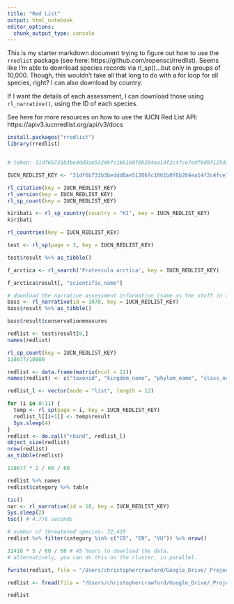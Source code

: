 ```yaml
---
title: "Red List"
output: html_notebook
editor_options: 
  chunk_output_type: console
---
```


This is my starter markdown document trying to figure out how to use the `rredlist` package (see here: https://github.com/ropensci/rredlist). Seems like I'm able to download species records via rl_sp()...but only in groups of 10,000. Though, this wouldn't take all that long to do with a for loop for all species, right? I can also download by country.

If I want the details of each assessment, I can download those using `rl_narrative()`, using the ID of each species.

See here for more resources on how to use the IUCN Red List API: https://apiv3.iucnredlist.org/api/v3/docs



```r
install.packages("rredlist")
library(rredlist)


# token: 31df6b731b3beddd8ae51206fc1861b0f8b264ea14f2c4fce7edf0d0f1254d1a

IUCN_REDLIST_KEY <- "31df6b731b3beddd8ae51206fc1861b0f8b264ea14f2c4fce7edf0d0f1254d1a"

rl_citation(key = IUCN_REDLIST_KEY)
rl_version(key = IUCN_REDLIST_KEY)
rl_sp_count(key = IUCN_REDLIST_KEY)

kiribati <- rl_sp_country(country = "KI", key = IUCN_REDLIST_KEY)
kiribati

rl_countries(key = IUCN_REDLIST_KEY)

test <- rl_sp(page = 3, key = IUCN_REDLIST_KEY)

test$result %>% as_tibble()

f_arctica <- rl_search('Fratercula arctica', key = IUCN_REDLIST_KEY)

f_arctica$result[, "scientific_name"]

# download the narrative assessment information (same as the stuff in the spreadsheet titled: "assessments")
bass <- rl_narrative(id = 1078, key = IUCN_REDLIST_KEY)
bass$result %>% as_tibble()

bass$result$conservationmeasures
```


```r
redlist <- test$result[0,]
names(redlist)

rl_sp_count(key = IUCN_REDLIST_KEY)
118677/10000

redlist <- data.frame(matrix(ncol = 12))
names(redlist) <- c("taxonid", "kingdom_name", "phylum_name", "class_name", "order_name", "family_name", "genus_name", "scientific_name", "infra_rank", "infra_name", "population", "category")

redlist_l <- vector(mode = "list", length = 12)

for (i in 0:11) {
  temp <- rl_sp(page = i, key = IUCN_REDLIST_KEY)
  redlist_l[[i+1]] <- temp$result
  Sys.sleep(4)
}
redlist <- do.call("rbind", redlist_l)
object_size(redlist)
nrow(redlist)
as_tibble(redlist)

118677 * 2 / 60 / 60

redlist %>% names
redlist$category %>% table

tic()
nar <- rl_narrative(id = 18, key = IUCN_REDLIST_KEY)
Sys.sleep(2)
toc() # 4.776 seconds

# number of threatened species: 32,418
redlist %>% filter(category %in% c("CR", "EN", "VU")) %>% nrow()

32418 * 5 / 60 / 60 # 45 hours to download the data. 
# alternatively, you can do this on the cluster, in parallel.

fwrite(redlist, file = "/Users/christophercrawford/Google_Drive/_Projects/data/Bd/IUCN_RedList/redlist_2020_06_24.csv")

redlist <- fread(file = "/Users/christophercrawford/Google_Drive/_Projects/data/Bd/IUCN_RedList/redlist_2020_06_24.csv")

redlist
```


